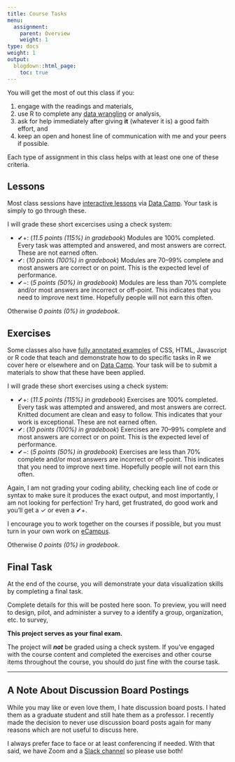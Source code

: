 ```yaml
---
title: Course Tasks
menu:
  assignment:
    parent: Overview
    weight: 1
type: docs
weight: 1
output:
  blogdown::html_page:
    toc: true
---
```


You will get the most of out this class if you:

1. engage with the readings and materials,
2. use R to complete any [data wrangling](https://en.wikipedia.org/wiki/Data_wrangling){target="_blank"} or analysis,
3. ask for help immediately after giving **it** (whatever it is) a good faith effort, and
4. keep an open and honest line of communication with me and your peers if possible.

Each type of assignment in this class helps with at least one one of these criteria.

## Lessons

Most class sessions have [interactive lessons](/lesson/) via [Data Camp](https://www.datacamp.com/). Your task is simply to go through these. 

I will grade these short excercises using a check system:

- ✔+: (*11.5 points (115%) in gradebook*) Modules are 100% completed. Every task was attempted and answered, and most answers are correct. These are not earned often.
- ✔: (*10 points (100%) in gradebook*) Modules are 70–99% complete and most answers are correct or on point. This is the expected level of performance.
- ✔−: (*5 points (50%) in gradebook*) Modules are less than 70% complete and/or most answers are incorrect or off-point. This indicates that you need to improve next time. Hopefully people will not earn this often.

Otherwise *0 points (0%) in gradebook*.


## Exercises

Some classes also have [fully annotated examples](/example/) of CSS, HTML, Javascript or R code that teach and demonstrate how to do specific tasks in R we cover here or elsewhere and on [Data Camp](https://www.datacamp.com/){target="_blank"}. Your task will be to submit a materials to show that these have been applied.

I will grade these short exercises using a check system:

- ✔+: (*11.5 points (115%) in gradebook*) Exercises are 100% completed. Every task was attempted and answered, and most answers are correct. Knitted document are clean and easy to follow. This indicates that your work is exceptional. These are not earned often.
- ✔: (*10 points (100%) in gradebook*) Exercises are 70–99% complete and most answers are correct or on point. This is the expected level of performance.
- ✔−: (*5 points (50%) in gradebook*) Exercises are less than 70% complete and/or most answers are incorrect or off-point. This indicates that you need to improve next time. Hopefully people will not earn this often.

Again, I am not grading your coding ability, checking each line of code or syntax to make sure it produces the exact output, and most importantly, I am not looking for perfection! Try hard, get frustrated, do good work and you'll get a ✓ or even a ✔+.

I encourage you to work together on the courses if possible, but you must turn in your own work on [eCampus](https://ecampus.wvu.edu){target="_blank"}.

Otherwise *0 points (0%) in gradebook*.

## Final Task

At the end of the course, you will demonstrate your data visualization skills by completing a final task.

Complete details for this will be posted here soon. To preview, you will need to design, pilot, and administer a survey to a identify a group, organization, etc. to survey, 

**This project serves as your final exam.**

The project will ***not*** be graded using a check system. If you've engaged with the course content and completed the exercises and other course items throughout the course, you should do just fine with the course task.

<hr />

## A Note About Discussion Board Postings

While you may like or even love them, I hate discussion board posts. I hated them as a graduate student and still hate them as a professor. I recently made the decision to never use discussion board posts again for many reasons which are not useful to discuss here.

I always prefer face to face or at least conferencing if needed. With that said, we have Zoom and a [Slack channel](https:/2020edp613.slack.com) so please use both! 
